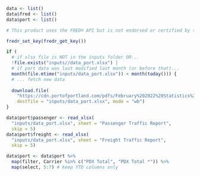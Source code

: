 ```r
data <- list()
data$fred <- list()
data$port <- list()
```

```r

# This product uses the FRED® API but is not endorsed or certified by the Federal Reserve Bank of St. Louis.

fredr_set_key(fredr_get_key())
```

```r
if (
  # if xlsx file is NOT in the inputs folder OR...
  !file.exists("inputs//data_port.xlsx") |
  # if port data was last modified last month (or before that)...
  month(file.mtime("inputs/data_port.xlsx")) < month(today())) {
  # ... fetch new data
  
  download.file(
    "https://cdn.portofportland.com/pdfs/February%202022%20Statistics%20(Excel).xlsx", 
    destfile = "inputs/data_port.xlsx", mode = "wb")
}

data$port$passenger <- read_xlsx(
  "inputs/data_port.xlsx", sheet = "Passenger Traffic Report",
  skip = 5)
data$port$freight <- read_xlsx(
  "inputs/data_port.xlsx", sheet = "Freight Traffic Report",
  skip = 5)

data$port <- data$port %>%
  map(filter, Carrier %in% c("PDX Total", "PDX Total *")) %>%
  map(select, 5:7) # keep YTD columns only
```